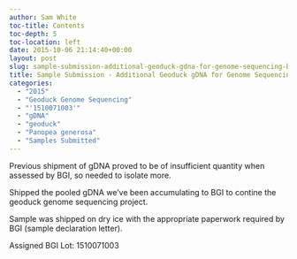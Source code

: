 ```yaml
---
author: Sam White
toc-title: Contents
toc-depth: 5
toc-location: left
date: 2015-10-06 21:14:40+00:00
layout: post
slug: sample-submission-additional-geoduck-gdna-for-genome-sequencing-bgi
title: Sample Submission - Additional Geoduck gDNA for Genome Sequencing @ BGI
categories:
  - "2015"
  - "Geoduck Genome Sequencing"
  - "'1510071003'"
  - "gDNA"
  - "geoduck"
  - "Panopea generosa"
  - "Samples Submitted"
---
```


Previous shipment of gDNA proved to be of insufficient quantity when assessed by BGI, so needed to isolate more.

Shipped the pooled gDNA we've been accumulating to BGI to contine the geoduck genome sequencing project.

Sample was shipped on dry ice with the appropriate paperwork required by BGI (sample declaration letter).

Assigned BGI Lot: 1510071003
